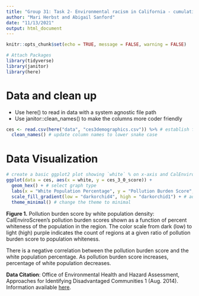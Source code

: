 ```yaml
---
title: "Group 31: Task 2- Environmental racism in California - cumulative pollution burden"
author: "Mari Herbst and Abigail Sanford"
date: "11/13/2021"
output: html_document
---
```


```r
knitr::opts_chunk$set(echo = TRUE, message = FALSE, warning = FALSE)

# Attach Packages
library(tidyverse)
library(janitor)
library(here)
```

# Data and clean up
- Use here() to read in data with a system agnostic file path
- Use janitor::clean_names() to make the columns more coder friendly

```r
ces <- read.csv(here("data", "ces3demographics.csv")) %>% # establish file path
  clean_names() # update column names to lower snake case
```

# Data Visualization

```r
# create a basic ggplot2 plot showing `white` % on x-axis and CalEnviroScreen pollution burden score on the y-axis. 
ggplot(data = ces, aes(x = white, y = ces_3_0_score)) + 
  geom_hex() + # select graph type
  labs(x = "White Population Percentage", y = "Pollution Burden Score", title = "Pollution Burden Score by White Population Density") +  # add axis titles
  scale_fill_gradient(low = "darkorchid4", high = "darkorchid1") + # add color gradient for density 
  theme_minimal() # change the theme to minimal


```

**Figure 1.** Pollution burden score by white population density: CalEnviroScreen's pollution burden scores shown as a function of percent whiteness of the population in the region. The color scale from dark (low) to light (high) purple indicates the count of regions at a given ratio of pollution burden score to population whiteness.


There is a negative correlation between the pollution burden score and the white population percentage. As pollution burden score increases, percentage of white population decreases.  

**Data Citation**: Office  of  Environmental  Health  and  Hazard  Assessment,  Approaches  for  Identifying  Disadvantaged  Communities  1  (Aug.  2014). Information  available [here](http://oehha.ca.gov/ej/pdf/ApproachesnIdentifyDisadvantagedCommunitiesAug2014.pdf).